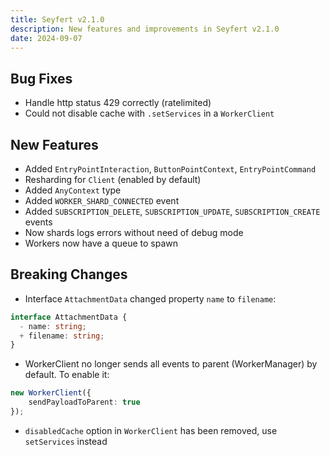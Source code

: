 ```yaml
---
title: Seyfert v2.1.0
description: New features and improvements in Seyfert v2.1.0
date: 2024-09-07
---
```


## Bug Fixes

- Handle http status 429 correctly (ratelimited)
- Could not disable cache with `.setServices` in a `WorkerClient`

## New Features

- Added `EntryPointInteraction`, `ButtonPointContext`, `EntryPointCommand`
- Resharding for `Client` (enabled by default)
- Added `AnyContext` type
- Added `WORKER_SHARD_CONNECTED` event
- Added `SUBSCRIPTION_DELETE`, `SUBSCRIPTION_UPDATE`, `SUBSCRIPTION_CREATE` events
- Now shards logs errors without need of debug mode
- Workers now have a queue to spawn

## Breaking Changes

- Interface `AttachmentData` changed property `name` to `filename`:
```ts
interface AttachmentData {
  - name: string;
  + filename: string;
}
```

- WorkerClient no longer sends all events to parent (WorkerManager) by default. To enable it:
```ts
new WorkerClient({
    sendPayloadToParent: true
});
```

- `disabledCache` option in `WorkerClient` has been removed, use `setServices` instead 